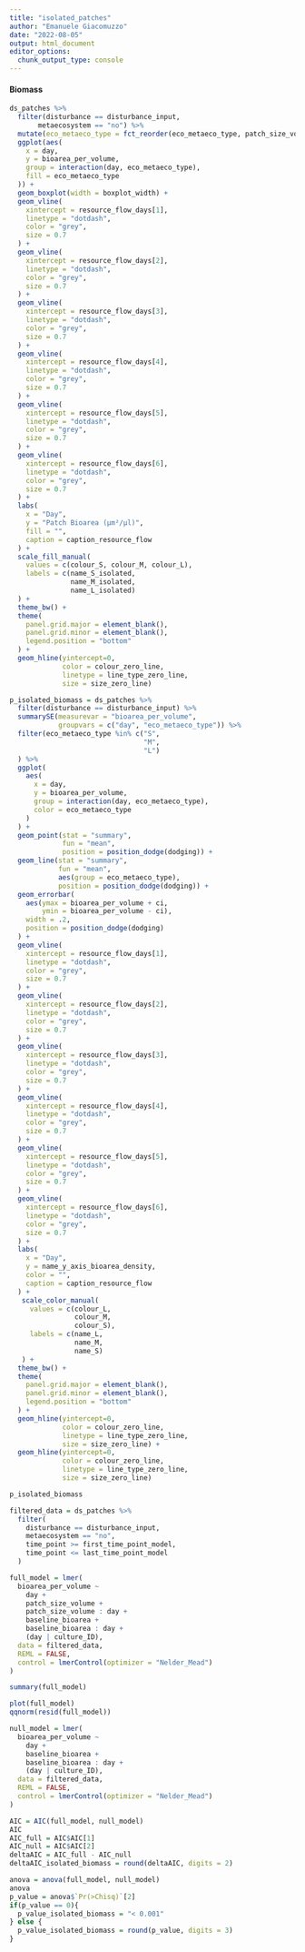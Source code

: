 ```yaml
---
title: "isolated_patches"
author: "Emanuele Giacomuzzo"
date: "2022-08-05"
output: html_document
editor_options: 
  chunk_output_type: console
---
```


#### Biomass 

```r
ds_patches %>%
  filter(disturbance == disturbance_input,
       metaecosystem == "no") %>%
  mutate(eco_metaeco_type = fct_reorder(eco_metaeco_type, patch_size_volume)) %>%
  ggplot(aes(
    x = day,
    y = bioarea_per_volume,
    group = interaction(day, eco_metaeco_type),
    fill = eco_metaeco_type
  )) +
  geom_boxplot(width = boxplot_width) +
  geom_vline(
    xintercept = resource_flow_days[1],
    linetype = "dotdash",
    color = "grey",
    size = 0.7
  ) +
  geom_vline(
    xintercept = resource_flow_days[2],
    linetype = "dotdash",
    color = "grey",
    size = 0.7
  ) +
  geom_vline(
    xintercept = resource_flow_days[3],
    linetype = "dotdash",
    color = "grey",
    size = 0.7
  ) +
  geom_vline(
    xintercept = resource_flow_days[4],
    linetype = "dotdash",
    color = "grey",
    size = 0.7
  ) +
  geom_vline(
    xintercept = resource_flow_days[5],
    linetype = "dotdash",
    color = "grey",
    size = 0.7
  ) +
  geom_vline(
    xintercept = resource_flow_days[6],
    linetype = "dotdash",
    color = "grey",
    size = 0.7
  ) +
  labs(
    x = "Day",
    y = "Patch Bioarea (µm²/μl)",
    fill = "",
    caption = caption_resource_flow
  ) +
  scale_fill_manual(
    values = c(colour_S, colour_M, colour_L),
    labels = c(name_S_isolated,
               name_M_isolated,
               name_L_isolated)
  ) +
  theme_bw() +
  theme(
    panel.grid.major = element_blank(),
    panel.grid.minor = element_blank(),
    legend.position = "bottom"
  ) +
  geom_hline(yintercept=0,
             color = colour_zero_line,
             linetype = line_type_zero_line,
             size = size_zero_line)
```

```r
p_isolated_biomass = ds_patches %>%
  filter(disturbance == disturbance_input) %>%
  summarySE(measurevar = "bioarea_per_volume", 
            groupvars = c("day", "eco_metaeco_type")) %>%
  filter(eco_metaeco_type %in% c("S", 
                                 "M", 
                                 "L")
  ) %>%
  ggplot(
    aes(
      x = day,
      y = bioarea_per_volume,
      group = interaction(day, eco_metaeco_type),
      color = eco_metaeco_type
    )
  ) +
  geom_point(stat = "summary", 
             fun = "mean",
             position = position_dodge(dodging)) +
  geom_line(stat = "summary",
            fun = "mean",
            aes(group = eco_metaeco_type),
            position = position_dodge(dodging)) +
  geom_errorbar(
    aes(ymax = bioarea_per_volume + ci,
        ymin = bioarea_per_volume - ci),
    width = .2,
    position = position_dodge(dodging)
  ) +
  geom_vline(
    xintercept = resource_flow_days[1],
    linetype = "dotdash",
    color = "grey",
    size = 0.7
  ) +
  geom_vline(
    xintercept = resource_flow_days[2],
    linetype = "dotdash",
    color = "grey",
    size = 0.7
  ) +
  geom_vline(
    xintercept = resource_flow_days[3],
    linetype = "dotdash",
    color = "grey",
    size = 0.7
  ) +
  geom_vline(
    xintercept = resource_flow_days[4],
    linetype = "dotdash",
    color = "grey",
    size = 0.7
  ) +
  geom_vline(
    xintercept = resource_flow_days[5],
    linetype = "dotdash",
    color = "grey",
    size = 0.7
  ) +
  geom_vline(
    xintercept = resource_flow_days[6],
    linetype = "dotdash",
    color = "grey",
    size = 0.7
  ) +
  labs(
    x = "Day",
    y = name_y_axis_bioarea_density,
    color = "",
    caption = caption_resource_flow
  ) +
   scale_color_manual(
     values = c(colour_L,
                colour_M,
                colour_S),
     labels = c(name_L,
                name_M,
                name_S)
   ) +
  theme_bw() +
  theme(
    panel.grid.major = element_blank(),
    panel.grid.minor = element_blank(),
    legend.position = "bottom"
  ) +
  geom_hline(yintercept=0,
             color = colour_zero_line,
             linetype = line_type_zero_line,
             size = size_zero_line) +
  geom_hline(yintercept=0,
             color = colour_zero_line,
             linetype = line_type_zero_line,
             size = size_zero_line)

p_isolated_biomass
```

```r
filtered_data = ds_patches %>%
  filter(
    disturbance == disturbance_input,
    metaecosystem == "no",
    time_point >= first_time_point_model,
    time_point <= last_time_point_model
  )
```

```r
full_model = lmer(
  bioarea_per_volume ~
    day +
    patch_size_volume +
    patch_size_volume : day +
    baseline_bioarea + 
    baseline_bioarea : day +
    (day | culture_ID),
  data = filtered_data,
  REML = FALSE,
  control = lmerControl(optimizer = "Nelder_Mead")
)

summary(full_model)

plot(full_model)
qqnorm(resid(full_model))
```

```r
null_model = lmer(
  bioarea_per_volume ~
    day +
    baseline_bioarea + 
    baseline_bioarea : day +
    (day | culture_ID),
  data = filtered_data,
  REML = FALSE,
  control = lmerControl(optimizer = "Nelder_Mead")
)

AIC = AIC(full_model, null_model)
AIC
AIC_full = AIC$AIC[1]
AIC_null = AIC$AIC[2]
deltaAIC = AIC_full - AIC_null
deltaAIC_isolated_biomass = round(deltaAIC, digits = 2)

anova = anova(full_model, null_model)
anova
p_value = anova$`Pr(>Chisq)`[2]
if(p_value == 0){
  p_value_isolated_biomass = "< 0.001"
} else {
  p_value_isolated_biomass = round(p_value, digits = 3)
}
```